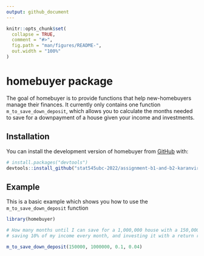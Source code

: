 ```yaml
---
output: github_document
---
```


<!-- README.md is generated from README.Rmd. Please edit that file -->

```r
knitr::opts_chunk$set(
  collapse = TRUE,
  comment = "#>",
  fig.path = "man/figures/README-",
  out.width = "100%"
)
```

# homebuyer package

<!-- badges: start -->
<!-- badges: end -->

The goal of homebuyer is to provide functions that help new-homebuyers manage their finances. It currently only contains one function `m_to_save_down_deposit`, which allows you to calculate the months needed to save for a downpayment of a house given your income and investments.

## Installation

You can install the development version of homebuyer from [GitHub](https://github.com/) with:

``` r
# install.packages("devtools")
devtools::install_github("stat545ubc-2022/assignment-b1-and-b2-karanvirsingh99")
```

## Example

This is a basic example which shows you how to use the `m_to_save_down_deposit` function

```r
library(homebuyer)

# How many months until I can save for a 1,000,000 house with a 150,000 income,
# saving 10% of my income every month, and investing it with a return rate of 0.04

m_to_save_down_deposit(150000, 1000000, 0.1, 0.04)
```


